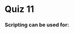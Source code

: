 
# Quiz 11

### Scripting can be used for:

<TrueFalseQuestion
    question="Safe, enforced interfaces between developers"
    answer={false}
/>

<TrueFalseQuestion
    question="Compile-time safety"
    answer={false}
/>

<TrueFalseQuestion
    question="High-end tool support (IDE)"
    answer={false}
/>

<TrueFalseQuestion
    question="Distributing code for execution on other machines"
    answer={true}
/>

<TrueFalseQuestion
    question="Evaluation of dynamically composed strings"
    answer={true}
/>

<TrueFalseQuestion
    question="Self-modifying Code"
    answer={true}
/>

<TrueFalseQuestion
    question="Test automation"
    answer={true}
/>

<TrueFalseQuestion
    question="Evaluating user-defined functions"
    answer={true}
/>

<TrueFalseQuestion
    question="Safe updates to new versions of dependencies"
    answer={false}
/>

<TrueFalseQuestion
    question="Dynamic business rules"
    answer={true}
/>

<TrueFalseQuestion
    question="Safe, context-free refactoring of large codebases"
    answer={false}
/>